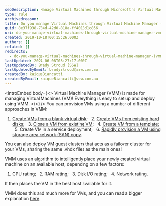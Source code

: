 ```yaml
---
seoDescription: Manage Virtual Machines through Microsoft's Virtual Machine Manager (VMM) with ease, provisioning and deploying VMs using various approaches.
type: rule
archivedreason:
title: Do you manage Virtual Machines through Virtual Machine Manager (VMM)?
guid: 8e37f938-704d-42d0-818a-ff4018d1c856
uri: do-you-manage-virtual-machines-through-virtual-machine-manager-vmm
created: 2019-10-18T00:15:26.000Z
authors: []
related: []
redirects:
  - do-you-manage-virtual-machines-through-virtual-machine-manager-(vmm)
lastUpdated: 2024-06-08T03:27:17.000Z
lastUpdatedBy: Brady Stroud [SSW]
lastUpdatedByEmail: bradystroud@ssw.com.au
createdBy: kaiqueBiancatti
createdByEmail: kaiqueBiancatti@ssw.com.au
---
```


<introEmbed
  body={<>
Virtual Machine Manager (VMM) is made for managing Virtual Machines (VM)!
Everything is easy to set up and deploy using VMM.
  </>}
/>
You can provision VMs using a number of different approaches in VMM:

1. [Create VMs from a blank virtual disk](https://docs.microsoft.com/en-us/system-center/vmm/vm-blank-disk?view=sc-vmm-2019&WT.mc_id=DT-MVP-33518);
     2. [Create VMs from existing hard disks](https://docs.microsoft.com/en-us/system-center/vmm/vm-existing-disk?view=sc-vmm-2019&WT.mc_id=DT-MVP-33518);
     3. [Clone a VM from existing VM](https://docs.microsoft.com/en-us/system-center/vmm/vm-clone?view=sc-vmm-2019&WT.mc_id=DT-MVP-33518);
     4. [Create VM from a template](https://docs.microsoft.com/en-us/system-center/vmm/vm-template?view=sc-vmm-2019&WT.mc_id=DT-MVP-33518);
     5. Create VM in a service deployment;
     6. [Rapidly provision a VM using storage area network (SAN) copy](https://docs.microsoft.com/en-us/system-center/vmm/vm-san-copy?view=sc-vmm-2019&WT.mc_id=DT-MVP-33518).

You can also deploy VM guest clusters that acts as a failover cluster for your VMs, sharing the same .vhdx files as the main ones!

VMM uses an algorithm to intelligently place your newly created virtual machine on an available host, depending on a few factors:

1. CPU rating;
     2. RAM rating;
     3. Disk I/O rating;
     4. Network rating.

It then places the VM in the best host available for it.

VMM does this and much more for VMs, and you can read a bigger explanation [here](https://docs.microsoft.com/en-us/system-center/vmm/provision-vms?view=sc-vmm-2019&WT.mc_id=DT-MVP-33518).
